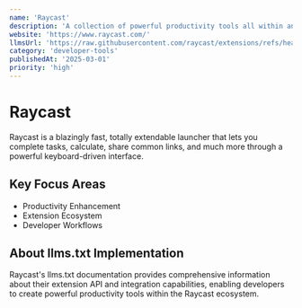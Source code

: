 ```yaml
---
name: 'Raycast'
description: 'A collection of powerful productivity tools all within an extendable launcher.'
website: 'https://www.raycast.com/'
llmsUrl: 'https://raw.githubusercontent.com/raycast/extensions/refs/heads/gh-pages/llms.txt'
category: 'developer-tools'
publishedAt: '2025-03-01'
priority: 'high'
---
```


# Raycast

Raycast is a blazingly fast, totally extendable launcher that lets you complete tasks, calculate, share common links, and much more through a powerful keyboard-driven interface.

## Key Focus Areas

- Productivity Enhancement
- Extension Ecosystem
- Developer Workflows

## About llms.txt Implementation

Raycast's llms.txt documentation provides comprehensive information about their extension API and integration capabilities, enabling developers to create powerful productivity tools within the Raycast ecosystem.

